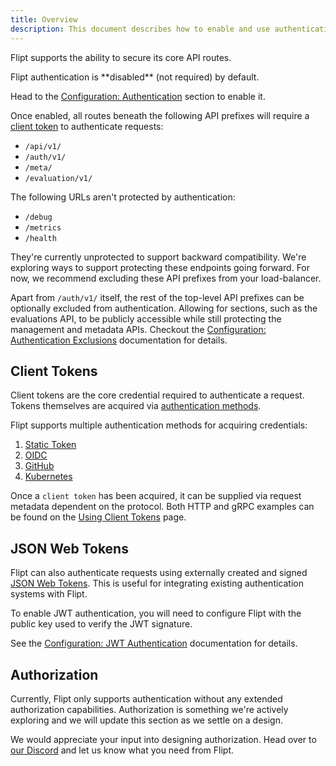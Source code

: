 ```yaml
---
title: Overview
description: This document describes how to enable and use authentication with Flipt.
---
```


Flipt supports the ability to secure its core API routes.

<Info>
Flipt authentication is **disabled** (not required) by default.

Head to the [Configuration: Authentication](/configuration/authentication) section to enable it.

</Info>

Once enabled, all routes beneath the following API prefixes will require a [client token](#client-tokens) to authenticate requests:

- `/api/v1/`
- `/auth/v1/`
- `/meta/`
- `/evaluation/v1/`

<Warning>
The following URLs aren't protected by authentication:

- `/debug`
- `/metrics`
- `/health`

They're currently unprotected to support backward compatibility.
We're exploring ways to support protecting these endpoints going forward.
For now, we recommend excluding these API prefixes from your load-balancer.

</Warning>

Apart from `/auth/v1/` itself, the rest of the top-level API prefixes can be optionally excluded from authentication.
Allowing for sections, such as the evaluations API, to be publicly accessible while still protecting the management and metadata APIs.
Checkout the [Configuration: Authentication Exclusions](/configuration/authentication#exclusions) documentation for details.

## Client Tokens

Client tokens are the core credential required to authenticate a request.
Tokens themselves are acquired via [authentication methods](/authentication/methods).

Flipt supports multiple authentication methods for acquiring credentials:

1. [Static Token](/authentication/methods/#static-token)
1. [OIDC](/authentication/methods/#oidc)
1. [GitHub](/authentication/methods/#github)
1. [Kubernetes](/authentication/methods/#kubernetes)

Once a `client token` has been acquired, it can be supplied via request metadata dependent on the protocol. Both HTTP and gRPC examples can be found on the [Using Client Tokens](/authentication/using-tokens) page.

## JSON Web Tokens

Flipt can also authenticate requests using externally created and signed [JSON Web Tokens](https://jwt.io/). This is useful for integrating existing authentication systems with Flipt.

To enable JWT authentication, you will need to configure Flipt with the public key used to verify the JWT signature.

See the [Configuration: JWT Authentication](/configuration/authentication#json-web-token) documentation for details.

## Authorization

Currently, Flipt only supports authentication without any extended authorization capabilities.
Authorization is something we're actively exploring and we will update this section as we settle on a design.

We would appreciate your input into designing authorization. Head over to [our Discord](https://flipt.io/discord) and let us know what you need from Flipt.
